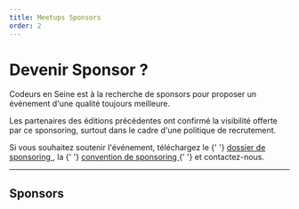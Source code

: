 ```yaml
---
title: Meetups Sponsors
order: 2
---
```



<OGImage path="/images/meetups/social.jpg" />

# Devenir Sponsor ?

Codeurs en Seine est à la recherche de sponsors pour proposer un
événement d'une qualité toujours meilleure.

Les partenaires des éditions précédentes ont confirmé la visibilité
offerte par ce sponsoring, surtout dans le cadre d'une politique de
recrutement.

<p>
  Si vous souhaitez soutenir l'événement, téléchargez le
  {' '}
  <A
    href="https://drive.google.com/file/d/1OlEKB6-IyqZ6Img7Z6aFVy43nf3t84ry/view?usp=sharing"
    target="_blank"
  >
    dossier de sponsoring
  </A>
  , la
  {' '}
  <A
    href="https://docs.google.com/document/d/1Acijj9CtbmPbzrTGN3Omqcg6uOHPYFSI8GwntFYk7yg/edit?usp=sharing"
    target="_blank"
  >
    convention de sponsoring
  </A>
  {' '}
  et contactez-nous.
</p>

---

## Sponsors

<MeetupSponsors />

